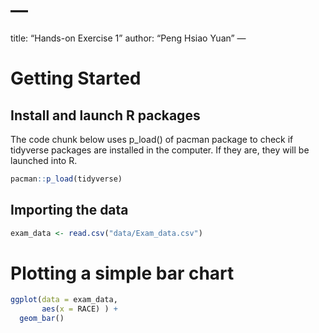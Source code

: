 # ---

title: "Hands-on Exercise 1" author: "Peng Hsiao Yuan" ---

# Getting Started

## Install and launch R packages

The code chunk below uses p_load() of pacman package to check if tidyverse packages are installed in the computer. If they are, they will be launched into R.

```r
pacman::p_load(tidyverse)
```

## Importing the data

```r
exam_data <- read.csv("data/Exam_data.csv")
```

# Plotting a simple bar chart

```r

ggplot(data = exam_data, 
       aes(x = RACE) ) +
  geom_bar()
```
